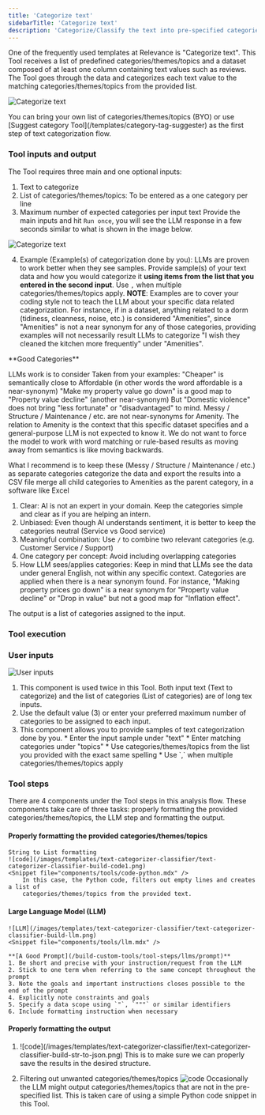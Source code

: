 ```yaml
---
title: 'Categorize text'
sidebarTitle: 'Categorize text'
description: 'Categorize/Classify the text into pre-specified categories/classes'
---
```

One of the frequently used templates at Relevance is "Categorize text".
This Tool receives a list of predefined categories/themes/topics and a dataset composed
of at least one column containing text values such as reviews.
The Tool goes through the data and categorizes each text value to the matching 
categories/themes/topics from the provided list.

![Categorize text](/images/templates/text-categorizer-classifier/text-categorizer-classifier-form.png)

<Tip>
You can bring your own list of categories/themes/topics (BYO) or use 
[Suggest category Tool](/templates/category-tag-suggester) as the first step of text categorization flow.
</Tip>

<Snippet file="how-to-use-a-tool.mdx" />

### Tool inputs and output
The Tool requires three main and one optional inputs: 
1. Text to categorize
2. List of categories/themes/topics: To be entered as a one category per line
3. Maximum number of expected categories per input text
Provide the main inputs and hit `Run once`, you will see the LLM response in a few seconds
similar to what is shown in the image below. 

![Categorize text](/images/templates/text-categorizer-classifier/text-categorizer-classifier-answer.png)

4. Example (Example(s) of categorization done by you):
LLMs are proven to work better when they see samples. Provide sample(s) of your text data and how you would
categorize it **using items from the list that you entered in the second input**. Use `,` when multiple 
categories/themes/topics apply.
**NOTE**: Examples are to cover your coding style not to teach the LLM about your specific data related categorization.
For instance, if in a dataset, anything related to a dorm (tidiness, cleanness, noise, etc.) is considered "Amenities",
since "Amenities" is not a near synonym for any of those categories, providing examples will not necessarily result LLMs to 
categorize "I wish they cleaned the kitchen more frequently" under "Amenities".

<Tip>
**Good Categories**

LLMs work is to consider 
Taken from your examples:
"Cheaper" is semantically close to Affordable (in other words the word affordable is a near-synonym)
"Make my property value go down" is a good map to "Property value decline" (another near-synonym)
But
"Domestic violence" does not bring "less fortunate" or "disadvantaged" to mind.
Messy / Structure / Maintenance / etc. are not near-synonyms for Amenity. The relation to Amenity is the context that this specific dataset specifies and a 
general-purpose LLM is not expected to know it. We do not want to force the model to work with word matching or rule-based results as moving away from 
semantics is like moving backwards.

What I recommend is to 
keep these (Messy / Structure / Maintenance / etc.) as separate categories
categorize the data and export the results into a CSV file
merge all child categories to Amenities as the parent category, in a software like Excel

1. Clear: AI is not an expert in your domain. Keep the categories simple and clear as if you are helping an intern.
2. Unbiased: Even though AI understands sentiment, it is better to keep the categories neutral (Service vs Good service)
3. Meaningful combination: Use `/` to combine two relevant categories (e.g. Customer Service / Support)
4. One category per concept: Avoid including overlapping categories
5. How LLM sees/applies categories: Keep in mind that LLMs see the data under general English, not within any specific context. Categories are applied when 
there is a near synonym found. For instance, "Making property prices go down" is a near synonym for "Property value decline" or "Drop in value" but not a 
good map for  "Inflation effect".
</Tip>

The output is a list of categories assigned to the input. 

### Tool execution
<Snippet file="tool-execution.mdx" />

<Snippet file="components/tools/tool-components.mdx" />

### User inputs
![User inputs](/images/templates/text-categorizer-classifier/text-categorizer-classifier-build-input.png)

1. <Snippet file="components/inputs/long-text-input.mdx" />
    This component is used twice in this Tool. Both input text (Text to categorize) and 
    the list of categories (List of categories) are of long tex inputs.

2. <Snippet file="components/inputs/numeric-input.mdx" />
    Use the default value (3) or enter your preferred maximum number of categories to be assigned to each input.

3. <Snippet file="components/inputs/table.mdx" />
    This component allows you to provide samples of text categorization done by you.
    * Enter the input sample under "text"
    * Enter matching categories under "topics"
    * Use categories/themes/topics from the list you provided with the exact same spelling
    * Use `,` when multiple categories/themes/topics apply

### Tool steps
There are 4 components under the Tool steps in this analysis flow. These components take care of three
tasks: properly formatting the provided categories/themes/topics, the LLM step and formatting the output.

#### Properly formatting the provided categories/themes/topics
    String to List formatting
    ![code](/images/templates/text-categorizer-classifier/text-categorizer-classifier-build-code1.png)
    <Snippet file="components/tools/code-python.mdx" />
        In this case, the Python code, filters out empty lines and creates a list of 
        categories/themes/topics from the provided text.

#### Large Language Model (LLM)
    ![LLM](/images/templates/text-categorizer-classifier/text-categorizer-classifier-build-llm.png)
    <Snippet file="components/tools/llm.mdx" />

    **[A Good Prompt](/build-custom-tools/tool-steps/llms/prompt)**
    1. Be short and precise with your instruction/request from the LLM
    2. Stick to one term when referring to the same concept throughout the prompt
    3. Note the goals and important instructions closes possible to the end of the prompt
    4. Explicitly note constraints and goals
    5. Specify a data scope using `"`, `"""` or similar identifiers
    6. Include formatting instruction when necessary


#### Properly formatting the output
1. <Snippet file="components/tools/convert-string-to-json.mdx" />
   ![code](/images/templates/text-categorizer-classifier/text-categorizer-classifier-build-str-to-json.png)
   This is to make sure we can properly save the results in the desired structure.
   

2. Filtering out unwanted categories/themes/topics
    ![code](/images/templates/text-categorizer-classifier/text-categorizer-classifier-build-code2.png)
    <Snippet file="components/tools/code-python.mdx" />
    Occasionally the LLM might output categories/themes/topics that are not in the pre-specified list.
    This is taken care of using a simple Python code snippet in this Tool.
    


